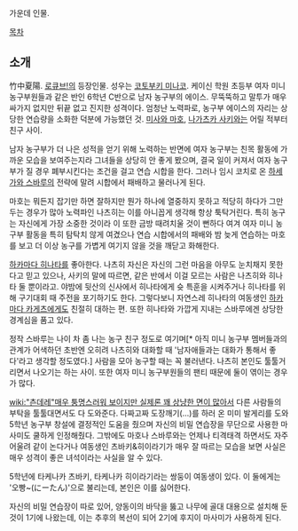 {{{#!html
<img src="http://cfile22.uf.tistory.com/image/1255A3354E105B801A9250" width=580>
}}}

가운데 인물.

[[목차]]
== 소개 ==
竹中夏陽. [[로큐브!]]의 등장인물. 성우는 [[코토부키 미나코]]. 케이신 학원 초등부 여자 미니 농구부원들과 같은 반인 6학년 C반으로 남자 농구부의 에이스. 무뚝뚝하고 말투가 매우 싸가지 없지만 뒤끝 없고 진지한 성격이다. 엄청난 노력파로, 농구부 에이스의 자리는 상당한 연습량을 소화한 덕분에 가능했던 것. [[미사와 마호]], [[나가츠카 사키]]와는 어릴 적부터 친구 사이.

남자 농구부가 더 나은 성적을 얻기 위해 노력하는 반면에 여자 농구부는 친목 활동에 가까운 모습을 보여주는지라 그녀들을 상당히 안 좋게 봤으며, 결국 일이 커져서 여자 농구부가 질 경우 폐부시킨다는 조건을 걸고 연습 시합을 한다. 그러나 임시 코치로 온 [[하세가와 스바루]]의 전략에 말려 시합에서 패배하고 물러나게 된다.

마호는 뭐든지 잡기만 하면 잘하지만 뭔가 하나에 열중하지 못하고 적당히 하다가 그만두는 경우가 많아 노력파인 나츠히는 이를 아니꼽게 생각해 항상 툭탁거린다. 특히 농구는 자신에게 가장 소중한 것이라 이 또한 금방 때려치울 것이 뻔하다 여겨 여자 미니 농구부 활동을 특히 탐탁치 않게 여겼으나 연습 시합에서의 패배와 밤 늦게 연습하는 마호를 보고 더 이상 농구를 가볍게 여기지 않을 것을 깨닫고 화해한다.

[[하카마다 히나타]]를 좋아한다. 나츠히 자신은 자신의 그런 마음을 아무도 눈치채지 못한다고 믿고 있으나, 사키의 말에 따르면, 같은 반에서 이걸 모르는 사람은 나츠히와 히나타 둘 뿐이라고. 야밤에 뒷산의 신사에서 히나타에게 슛 특훈을 시켜주거나 히나타를 위해 구기대회 때 주전을 포기하기도 한다. 그렇다보니 자연스레 히나타의 여동생인 [[하카마다 카게츠]]에게도 친절히 대하는 편. 또한 히나타와 가깝게 지내는 스바루에겐 상당한 경계심을 품고 있다. 

정작 스바루는 나이 차 좀 나는 농구 친구 정도로 여기며[* 아직 미니 농구부 멤버들과의 관계가 어색하던 초반엔 오히려 나츠히와 대화할 때 '남자애들과는 대화가 통해서 좋다'라고 생각할 정도였다.] 사람을 모아 농구할 때는 꼭 불러낸다. 나츠히 본인도 툴툴거리면서 나오기는 하는 사이. 또한 여자 미니 농구부원들의 팬티 때문에 둘이 엮이는 경우가 많다.

[[wiki:"츤데레"매우 퉁명스러워 보이지만 실제론 꽤 상냥한 면이 많아서]] 다른 사람들의 부탁을 툴툴대면서도 다 도와준다. 다짜고짜 도장깨기(...)를 하러 온 미미 발게리를 도와 5학년 농구부 창설에 결정적인 도움을 줬으며 자신의 비밀 연습장을 무단으로 사용한 마사미도 쿨하게 인정해줬다. 그밖에도 마호나 스바루와는 언제나 티격태격 하면서도 자주 어울려 같이 논다거나 여동생인 츠바키&히이라기가 매우 잘 따르는 모습을 보면 사실은 매우 성격이 좋은 녀석이라는 사실을 알 수 있다.

5학년에 타케나카 츠바키, 타케나카 히이라기라는 쌍둥이 여동생이 있다. 이 둘에게는 '오빵~(にーたん)'으로 불리는데, 본인은 이를 싫어한다.

자신의 비밀 연습장이 따로 있어, 양동이의 바닥을 뚫고 나무에 골대 대용으로 설치해 둔 것이 1기에 나왔는데, 이는 추후의 복선이 되어 2기에 후지이 마사미가 사용하게 된다.
